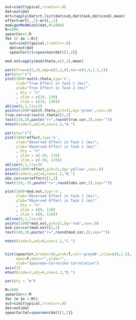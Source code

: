 

```r
out=sim2(typical,trueCor=.8)
dat=out$dat
mrt=tapply(dat$rt,list(dat$sub,dat$task,dat$cond),mean)
effect=mrt[,,2]-mrt[,,1]
mod=genModWish2(dat,M=2000)
R=1000
spearCor=1:R
for (r in 1:R){
  out=sim2(typical,trueCor=.8)
  dat=out$dat
  spearCor[r]=spearman(dat)[1,2]}
```

```r

mod.est=apply(mod$theta,c(2,3),mean)

par(mfrow=c(2,2),mgp=c(2,1,0),mar=c(4,4,1.5,1))
par(pty="s")
plot(1000*out$t.theta,typ='n',
     xlab="True Effect in Task 1 (ms)",
     ylab="True Effect in Task 2 (ms)"
     , bty = "n"
     , ylim = c(10, 130)
     , xlim = c(10, 130))
abline(0,1,lty=2)
points(1000*out$t.theta,pch=21,bg='green',cex=.8)
true.cor=cor(out$t.theta)[1,2]
text(110,30,paste("r=",round(true.cor,2),sep=""))
mtext(side=3,adj=0,cex=1.2,"A.")

par(pty="s")
plot(1000*effect,typ='n',
     xlab="Observed Effect in Task 1 (ms)",
     ylab="Observed Effect in Task 2 (ms)"
     , bty = "n"
     , ylim = c(-50, 170)
     , xlim = c(-50, 170))
abline(0,1,lty=2)
points(1000*effect,pch=21,bg='yellow',cex=.8)
mtext(side=3,adj=0,cex=1.2,"B.")
obs.cor=cor(effect)[1,2]
text(120,-25,paste("r=",round(obs.cor,2),sep=""))

plot(1000*mod.est,typ='n',
     xlab="Observed Effect in Task 1 (ms)",
     ylab="Observed Effect in Task 2 (ms)"
     , bty = "n"
     , ylim = c(0, 110)
     , xlim = c(0, 110))
abline(0,1,lty=2)
points(1000*mod.est,pch=21,bg='red',cex=.8)
mod.cor=cor(mod.est)[1,2]
text(100,20,paste("r=",round(mod.cor,2),sep=""))

mtext(side=3,adj=0,cex=1.2,"C.")


hist(spearCor,breaks=50,prob=T,col='grey90',xlim=c(0,1.5),
     axes=F,main="",ylab="",
     xlab="Spearman-Corrected Correlation")
axis(1)
mtext(side=3,adj=0,cex=1.2,"D.")

par(pty = "m")
```

```r
M=2000
spearCor=1:M
for (m in 1:M){
out=sim2(typical,trueCor=.8)
dat=out$dat
spearCor[m]=spearman(dat)[1,2]}
```
